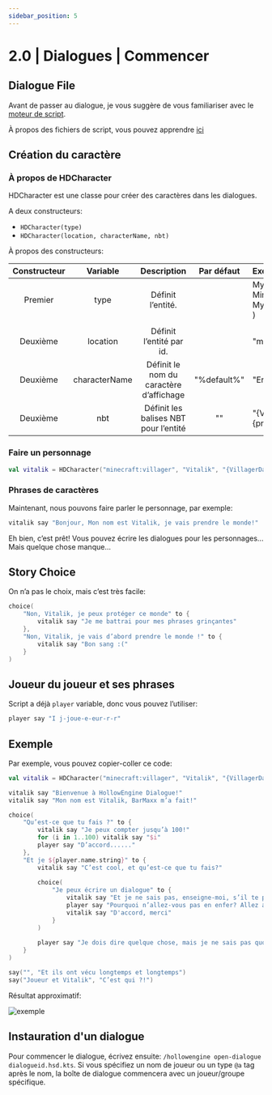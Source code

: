 ```yaml
---
sidebar_position: 5
---
```


# 2.0 | Dialogues | Commencer

## Dialogue File

Avant de passer au dialogue, je vous suggère de vous familiariser avec le [moteur de script](./introducing).

À propos des fichiers de script, vous pouvez apprendre [ici](./scriptfiles)

## Création du caractère

### À propos de HDCharacter

HDCharacter est une classe pour créer des caractères dans les dialogues.

A deux constructeurs:
- `HDCharacter(type)` 
- `HDCharacter(location, characterName, nbt)`

À propos des constructeurs:

| Constructeur |   Variable    |               Description               | Par défaut  | Exemple                                                                              |   Type    |
|:------------:|:-------------:|:---------------------------------------:|:-----------:|:-------------------------------------------------------------------------------------|:---------:|
|   Premier    |     type      |            Définit l’entité.            |             | MyLivingEntity(<br/>Minecraft.getInstance().level, <br/>MyEntityTypes.MyLiving<br/>) |  Requis   |
|              |               |                                         |             |                                                                                      |           |
|   Deuxième   |   location    |        Définit l’entité par id.         |             | "minecraft:villager"                                                                 |  Requis   |
|   Deuxième   | characterName | Définit le nom du caractère d’affichage | "%default%" | "Eric"                                                                               | Optionnel |
|   Deuxième   |      nbt      |  Définit les balises NBT pour l’entité  |     ""      | "{VillagerData:{profession:farmer,level:2,type:savanna}}"                            | Optionnel |

### Faire un personnage
```kotlin
val vitalik = HDCharacter("minecraft:villager", "Vitalik", "{VillagerData:{profession:farmer,level:2,type:savanna}}")
```

### Phrases de caractères
Maintenant, nous pouvons faire parler le personnage, par exemple:
```kotlin
vitalik say "Bonjour, Mon nom est Vitalik, je vais prendre le monde!"
```
Eh bien, c’est prêt! Vous pouvez écrire les dialogues pour les personnages... Mais quelque chose manque...

## Story Choice
On n’a pas le choix, mais c’est très facile:
```kotlin
choice(
    "Non, Vitalik, je peux protéger ce monde" to {
        vitalik say "Je me battrai pour mes phrases grinçantes"
    },
    "Non, Vitalik, je vais d’abord prendre le monde !" to {
        vitalik say "Bon sang :("
    }
)
```

## Joueur du joueur et ses phrases
Script a déjà `player` variable, donc vous pouvez l’utiliser:
```kotlin
player say "I j-joue-e-eur-r-r"
```

## Exemple
Par exemple, vous pouvez copier-coller ce code:
```kotlin
val vitalik = HDCharacter("minecraft:villager", "Vitalik", "{VillagerData:{profession:farmer,level:2,type:savanna}}")

vitalik say "Bienvenue à HollowEngine Dialogue!"
vitalik say "Mon nom est Vitalik, BarMaxx m’a fait!"

choice(
    "Qu’est-ce que tu fais ?" to {
        vitalik say "Je peux compter jusqu’à 100!"
        for (i in 1..100) vitalik say "$i"
        player say "D’accord......"
    },
    "Et je ${player.name.string}" to {
        vitalik say "C’est cool, et qu’est-ce que tu fais?"
        
        choice(
            "Je peux écrire un dialogue" to {
                vitalik say "Et je ne sais pas, enseigne-moi, s’il te plaît, s’il te plaît, s’il te plaît, s’il te plaît, s’il te plaît!"
                player say "Pourquoi n’allez-vous pas en enfer? Allez apprendre un code source"
                vitalik say "D'accord, merci"
            }
        ) 
        
        player say "Je dois dire quelque chose, mais je ne sais pas quoi..."
    }
)

say("", "Et ils ont vécu longtemps et longtemps")
say("Joueur et Vitalik", "C’est qui ?!")
```
Résultat approximatif:

![exemple](../../../../../../static/img/hollowengine/primer.jpg)

## Instauration d'un dialogue

Pour commencer le dialogue, écrivez ensuite: `/hollowengine open-dialogue dialogueid.hsd.kts`.
Si vous spécifiez un nom de joueur ou un type `@a` tag après le nom, la boîte de dialogue commencera avec un joueur/groupe spécifique.